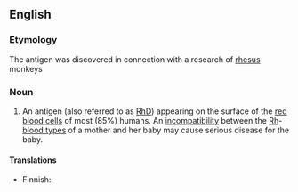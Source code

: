 {{wikipedia}}
==English==

===Etymology===
The antigen was discovered in connection with a research of [[rhesus]] monkeys

===Noun===
{{en-noun|sg=[[rhesus|Rhesus]] [[factor]]}}

# An antigen (also referred to as [[RhD]]) appearing on the surface of the [[red blood cell|red blood cells]] of most (85%) humans. An [[incompatibility]] between the [[Rh]]-[[blood type|blood types]] of a mother and her baby may cause serious disease for the baby.

====Translations====
{{trans-top|RhD-antigen}}
*Finnish: {{t|fi|reesustekijä}}
{{trans-mid}}
{{trans-bottom}}